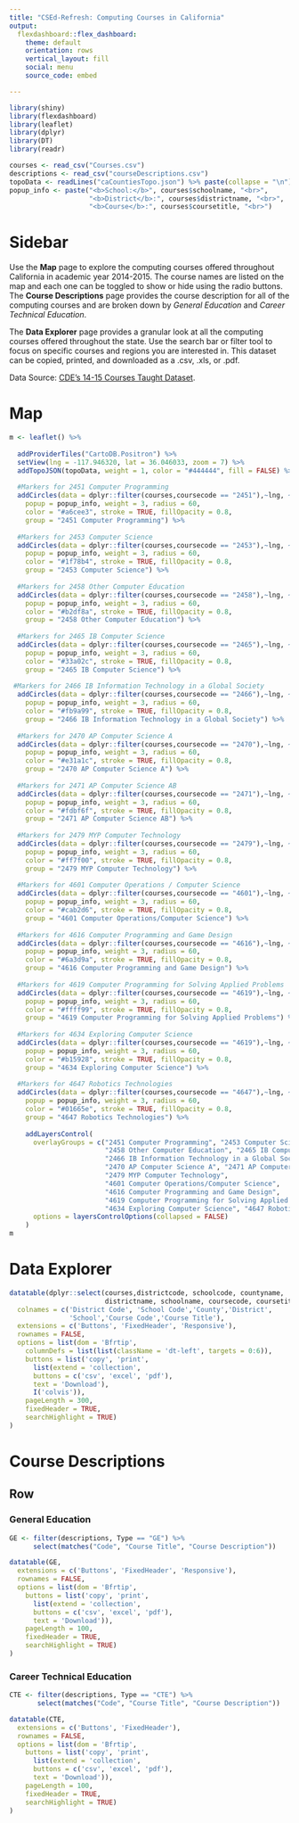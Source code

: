 ```yaml
---
title: "CSEd-Refresh: Computing Courses in California"
output: 
  flexdashboard::flex_dashboard:
    theme: default
    orientation: rows
    vertical_layout: fill
    social: menu
    source_code: embed

---
```


```r
library(shiny)
library(flexdashboard)
library(leaflet)
library(dplyr)
library(DT)
library(readr)

courses <- read_csv("Courses.csv")
descriptions <- read_csv("courseDescriptions.csv")
topoData <- readLines("caCountiesTopo.json") %>% paste(collapse = "\n")
popup_info <- paste("<b>School:</b>", courses$schoolname, "<br>", 
                    "<b>District</b>:", courses$districtname, "<br>",
                    "<b>Course</b>:", courses$coursetitle, "<br>")

```

Sidebar {.sidebar}
=======================================================================

Use the __Map__ page to explore the computing courses offered throughout California in academic year 2014-2015. The course names are listed on the map and each one can be toggled to show or hide using the radio buttons. The __Course Descriptions__ page provides the course description for all of the computing courses and are broken down by _General Education_ and _Career Technical Education_. 

The __Data Explorer__ page provides a granular look at all the computing courses offered throughout the state. Use the search bar or filter tool to focus on specific courses and regions you are interested in. This dataset can be copied, printed, and downloaded as a .csv, .xls, or .pdf.

Data Source: [CDE's 14-15 Courses Taught Dataset](http://www3.cde.ca.gov/download/dq/CoursesTaught14.zip).

Map
=======================================================================

```r

m <- leaflet() %>%
  
  addProviderTiles("CartoDB.Positron") %>%
  setView(lng = -117.946320, lat = 36.046033, zoom = 7) %>%
  addTopoJSON(topoData, weight = 1, color = "#444444", fill = FALSE) %>%
  
  #Markers for 2451 Computer Programming
  addCircles(data = dplyr::filter(courses,coursecode == "2451"),~lng, ~lat, 
    popup = popup_info, weight = 3, radius = 60,
    color = "#a6cee3", stroke = TRUE, fillOpacity = 0.8,
    group = "2451 Computer Programming") %>%
  
  #Markers for 2453 Computer Science
  addCircles(data = dplyr::filter(courses,coursecode == "2453"),~lng, ~lat, 
    popup = popup_info, weight = 3, radius = 60,
    color = "#1f78b4", stroke = TRUE, fillOpacity = 0.8,
    group = "2453 Computer Science") %>%
  
  #Markers for 2458 Other Computer Education
  addCircles(data = dplyr::filter(courses,coursecode == "2458"),~lng, ~lat, 
    popup = popup_info, weight = 3, radius = 60,
    color = "#b2df8a", stroke = TRUE, fillOpacity = 0.8,
    group = "2458 Other Computer Education") %>%
  
  #Markers for 2465 IB Computer Science
  addCircles(data = dplyr::filter(courses,coursecode == "2465"),~lng, ~lat, 
    popup = popup_info, weight = 3, radius = 60,
    color = "#33a02c", stroke = TRUE, fillOpacity = 0.8,
    group = "2465 IB Computer Science") %>%
  
 #Markers for 2466 IB Information Technology in a Global Society
  addCircles(data = dplyr::filter(courses,coursecode == "2466"),~lng, ~lat, 
    popup = popup_info, weight = 3, radius = 60,
    color = "#fb9a99", stroke = TRUE, fillOpacity = 0.8,
    group = "2466 IB Information Technology in a Global Society") %>%
  
  #Markers for 2470 AP Computer Science A
  addCircles(data = dplyr::filter(courses,coursecode == "2470"),~lng, ~lat, 
    popup = popup_info, weight = 3, radius = 60,
    color = "#e31a1c", stroke = TRUE, fillOpacity = 0.8,
    group = "2470 AP Computer Science A") %>%
  
  #Markers for 2471 AP Computer Science AB
  addCircles(data = dplyr::filter(courses,coursecode == "2471"),~lng, ~lat, 
    popup = popup_info, weight = 3, radius = 60,
    color = "#fdbf6f", stroke = TRUE, fillOpacity = 0.8,
    group = "2471 AP Computer Science AB") %>%
  
  #Markers for 2479 MYP Computer Technology
  addCircles(data = dplyr::filter(courses,coursecode == "2479"),~lng, ~lat, 
    popup = popup_info, weight = 3, radius = 60,
    color = "#ff7f00", stroke = TRUE, fillOpacity = 0.8,
    group = "2479 MYP Computer Technology") %>%
  
  #Markers for 4601 Computer Operations / Computer Science
  addCircles(data = dplyr::filter(courses,coursecode == "4601"),~lng, ~lat, 
    popup = popup_info, weight = 3, radius = 60,
    color = "#cab2d6", stroke = TRUE, fillOpacity = 0.8,
    group = "4601 Computer Operations/Computer Science") %>%
  
  #Markers for 4616 Computer Programming and Game Design
  addCircles(data = dplyr::filter(courses,coursecode == "4616"),~lng, ~lat, 
    popup = popup_info, weight = 3, radius = 60,
    color = "#6a3d9a", stroke = TRUE, fillOpacity = 0.8,
    group = "4616 Computer Programming and Game Design") %>%
  
  #Markers for 4619 Computer Programming for Solving Applied Problems
  addCircles(data = dplyr::filter(courses,coursecode == "4619"),~lng, ~lat, 
    popup = popup_info, weight = 3, radius = 60,
    color = "#ffff99", stroke = TRUE, fillOpacity = 0.8,
    group = "4619 Computer Programming for Solving Applied Problems") %>%
  
  #Markers for 4634 Exploring Computer Science
  addCircles(data = dplyr::filter(courses,coursecode == "4619"),~lng, ~lat, 
    popup = popup_info, weight = 3, radius = 60,
    color = "#b15928", stroke = TRUE, fillOpacity = 0.8,
    group = "4634 Exploring Computer Science") %>%
  
  #Markers for 4647 Robotics Technologies
  addCircles(data = dplyr::filter(courses,coursecode == "4647"),~lng, ~lat, 
    popup = popup_info, weight = 3, radius = 60,
    color = "#01665e", stroke = TRUE, fillOpacity = 0.8,
    group = "4647 Robotics Technologies") %>%
     
    addLayersControl(
      overlayGroups = c("2451 Computer Programming", "2453 Computer Science",
                        "2458 Other Computer Education", "2465 IB Computer Science",
                        "2466 IB Information Technology in a Global Society", 
                        "2470 AP Computer Science A", "2471 AP Computer Science AB", 
                        "2479 MYP Computer Technology",
                        "4601 Computer Operations/Computer Science", 
                        "4616 Computer Programming and Game Design",
                        "4619 Computer Programming for Solving Applied Problems",
                        "4634 Exploring Computer Science", "4647 Robotics Technologies"),
      options = layersControlOptions(collapsed = FALSE)
    )
m

```

Data Explorer
=======================================================================

```r

datatable(dplyr::select(courses,districtcode, schoolcode, countyname,
                        districtname, schoolname, coursecode, coursetitle),
  colnames = c('District Code', 'School Code','County','District',
               'School','Course Code','Course Title'),
  extensions = c('Buttons', 'FixedHeader', 'Responsive'),
  rownames = FALSE,
  options = list(dom = 'Bfrtip',
    columnDefs = list(list(className = 'dt-left', targets = 0:6)),
    buttons = list('copy', 'print', 
      list(extend = 'collection', 
      buttons = c('csv', 'excel', 'pdf'),
      text = 'Download'),
      I('colvis')),
    pageLength = 300,
    fixedHeader = TRUE, 
    searchHighlight = TRUE)
)
```

Course Descriptions
=======================================================================

Row {.tabset .tabset.fade}
-------------------------------------

### General Education

```r
GE <- filter(descriptions, Type == "GE") %>%
      select(matches("Code", "Course Title", "Course Description"))

datatable(GE,
  extensions = c('Buttons', 'FixedHeader', 'Responsive'), 
  rownames = FALSE,
  options = list(dom = 'Bfrtip',
    buttons = list('copy', 'print', 
      list(extend = 'collection', 
      buttons = c('csv', 'excel', 'pdf'),
      text = 'Download')),
    pageLength = 100,
    fixedHeader = TRUE, 
    searchHighlight = TRUE)
)
```

### Career Technical Education

```r
CTE <- filter(descriptions, Type == "CTE") %>%
       select(matches("Code", "Course Title", "Course Description"))

datatable(CTE,
  extensions = c('Buttons', 'FixedHeader'), 
  rownames = FALSE,
  options = list(dom = 'Bfrtip',
    buttons = list('copy', 'print', 
      list(extend = 'collection', 
      buttons = c('csv', 'excel', 'pdf'),
      text = 'Download')),
    pageLength = 100,
    fixedHeader = TRUE, 
    searchHighlight = TRUE) 
)
```



